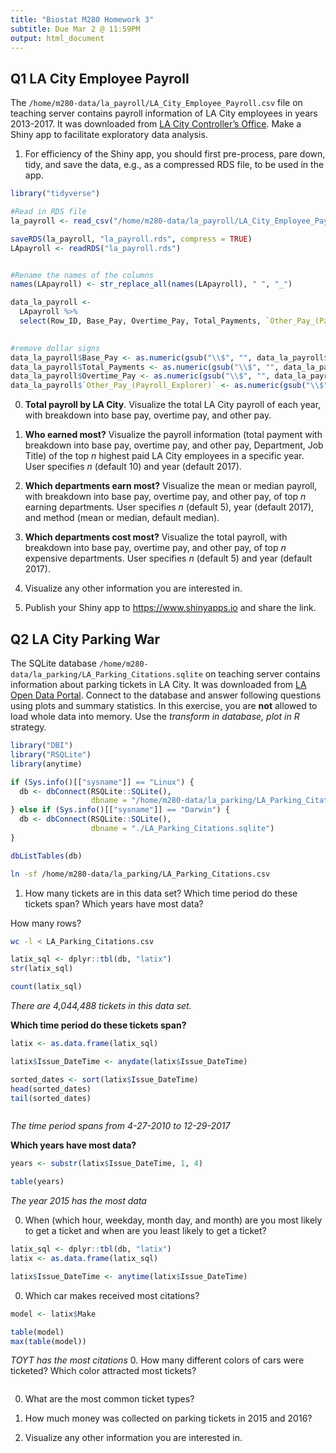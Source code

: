 ```yaml
---
title: "Biostat M280 Homework 3"
subtitle: Due Mar 2 @ 11:59PM
output: html_document
---
```




## Q1 LA City Employee Payroll

The `/home/m280-data/la_payroll/LA_City_Employee_Payroll.csv` file on teaching server contains payroll information of LA City employees in years 2013-2017. It was downloaded from [LA City Controller's Office](https://controllerdata.lacity.org/Payroll/City-Employee-Payroll/pazn-qyym). Make a Shiny app to facilitate exploratory data analysis. 

1. For efficiency of the Shiny app, you should first pre-process, pare down, tidy, and save the data, e.g., as a compressed RDS file, to be used in the app.


```r
library("tidyverse")
```

```r

#Read in RDS file
la_payroll <- read_csv("/home/m280-data/la_payroll/LA_City_Employee_Payroll.csv")

saveRDS(la_payroll, "la_payroll.rds", compress = TRUE)
LApayroll <- readRDS("la_payroll.rds")


#Rename the names of the columns
names(LApayroll) <- str_replace_all(names(LApayroll), " ", "_")

data_la_payroll <- 
  LApayroll %>% 
  select(Row_ID, Base_Pay, Overtime_Pay, Total_Payments, `Other_Pay_(Payroll_Explorer)`, Department_Title, Job_Class_Title, Year)  
  

#remove dollar signs
data_la_payroll$Base_Pay <- as.numeric(gsub("\\$", "", data_la_payroll$Base_Pay))
data_la_payroll$Total_Payments <- as.numeric(gsub("\\$", "", data_la_payroll$Total_Payments))
data_la_payroll$Overtime_Pay <- as.numeric(gsub("\\$", "", data_la_payroll$Overtime_Pay))
data_la_payroll$`Other_Pay_(Payroll_Explorer)` <- as.numeric(gsub("\\$", "", data_la_payroll$`Other_Pay_(Payroll_Explorer)`))

```

0. **Total payroll by LA City**. Visualize the total LA City payroll of each year, with breakdown into base pay, overtime pay, and other pay.

0. **Who earned most?** Visualize the payroll information (total payment with breakdown into base pay, overtime pay, and other pay, Department, Job Title) of the top $n$ highest paid LA City employees in a specific year. User specifies $n$ (default 10) and year (default 2017).

0. **Which departments earn most?** Visualize the mean or median payroll, with breakdown into base pay, overtime pay, and other pay, of top $n$ earning departments. User specifies $n$ (default 5), year (default 2017), and method (mean or median, default median).

0. **Which departments cost most?** Visualize the total payroll, with breakdown into base pay, overtime pay, and other pay, of top $n$ expensive departments. User specifies $n$ (default 5) and year (default 2017).

0. Visualize any other information you are interested in.

0. Publish your Shiny app to <https://www.shinyapps.io> and share the link.

## Q2 LA City Parking War

The SQLite database `/home/m280-data/la_parking/LA_Parking_Citations.sqlite` on teaching server contains information about parking tickets in LA City. It was downloaded from [LA Open Data Portal](https://data.lacity.org/A-Well-Run-City/Parking-Citations/wjz9-h9np). Connect to the database and answer following questions using plots and summary statistics. In this exercise, you are **not** allowed to load whole data into memory. Use the _transform in database, plot in R_ strategy.


```r
library("DBI")
library("RSQLite")
library(anytime)
```


```r

if (Sys.info()[["sysname"]] == "Linux") {
  db <- dbConnect(RSQLite::SQLite(), 
                  dbname = "/home/m280-data/la_parking/LA_Parking_Citations.sqlite")
} else if (Sys.info()[["sysname"]] == "Darwin") {
  db <- dbConnect(RSQLite::SQLite(), 
                  dbname = "./LA_Parking_Citations.sqlite")
}

dbListTables(db)
```

<!-- ```{r} -->
<!-- # magrittr for %<>% -->
<!-- library("magrittr") -->
<!-- (la %<>%  -->
<!--   select(Registration_State:Issuing_Agency,  -->
<!--          Violation_Location, Violation_Precinct, Violation_Time, -->
<!--          Number:Intersecting_Street, Vehicle_Color)) -->
<!-- ``` -->




<!-- ```{r} -->
<!-- # magrittr for %<>% -->
<!-- library("magrittr") -->
<!-- (nyc %<>%  -->
<!--   select(Registration_State:Issuing_Agency,  -->
<!--          Violation_Location, Violation_Precinct, Violation_Time, -->
<!--          Number:Intersecting_Street, Vehicle_Color)) -->
<!-- ``` -->


```bash
ln -sf /home/m280-data/la_parking/LA_Parking_Citations.csv
```

1. How many tickets are in this data set? Which time period do these tickets span? Which years have most data?

How many rows?
```bash
wc -l < LA_Parking_Citations.csv
```

```r

latix_sql <- dplyr::tbl(db, "latix")
str(latix_sql)

count(latix_sql)

```


  *There are 4,044,488 tickets in this data set.*
  
**Which time period do these tickets span?**
```r
latix <- as.data.frame(latix_sql)

latix$Issue_DateTime <- anydate(latix$Issue_DateTime)

sorted_dates <- sort(latix$Issue_DateTime)
head(sorted_dates)
tail(sorted_dates)



```

*The time period spans from 4-27-2010 to 12-29-2017*



**Which years have most data?**
```r
years <- substr(latix$Issue_DateTime, 1, 4)

table(years)

```
*The year 2015 has the most data*



0. When (which hour, weekday, month day, and month) are you most likely to get a ticket and when are you least likely to get a ticket?

```r


latix_sql <- dplyr::tbl(db, "latix")
latix <- as.data.frame(latix_sql)

latix$Issue_DateTime <- anytime(latix$Issue_DateTime)

```

0. Which car makes received most citations?
```r
model <- latix$Make

table(model)
max(table(model))


```

*TOYT has the most citations*
0. How many different colors of cars were ticketed? Which color attracted most tickets?
```r


```
0. What are the most common ticket types?

0. How much money was collected on parking tickets in 2015 and 2016?

0. Visualize any other information you are interested in.